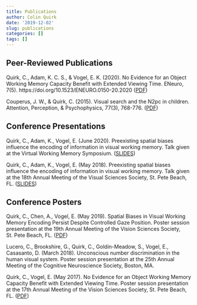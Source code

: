 ```yaml
---
title: Publications
author: Colin Quirk
date: '2019-12-02'
slug: publications
categories: []
tags: []
---
```


## Peer-Reviewed Publications

Quirk, C., Adam, K. C. S., & Vogel, E. K. (2020). No Evidence for an Object Working Memory Capacity Benefit with Extended Viewing Time. ENeuro, 7(5). https://doi.org/10.1523/ENEURO.0150-20.2020 ([PDF](papers/Quirk_eneuro2020.pdf))

Couperus, J. W., & Quirk, C. (2015). Visual search and the N2pc in children. Attention, Perception, & Psychophysics, 77(3), 768-776. ([PDF](papers/Couperus&Quirk_2015.pdf))

## Conference Presentations

Quirk, C., Adam, K., Vogel, E. (June 2020). Preexisting spatial biases influence the encoding of information in visual working memory. Talk given at the Virtual Working Memory Symposium. ([SLIDES](slides/VWM/VWM_2020.html))

Quirk, C., Adam, K., Vogel, E. (May 2018). Preexisting spatial biases influence the encoding of information in visual working memory. Talk given at the 18th Annual Meeting of the Visual Sciences Society, St. Pete Beach, FL. ([SLIDES](slides/VWM/QuirkVSS2018.pdf))

## Conference Posters

Quirk, C., Chen, A., Vogel, E. (May 2019). Spatial Biases in Visual Working Memory Encoding Persist Despite Controlled Gaze Position. Poster session presentation at the 19th Annual Meeting of the Vision Sciences Society, St. Pete Beach, FL. ([PDF](posters/QuirkVSS2019.pdf))

Lucero, C., Brookshire, G., Quirk, C., Goldin-Meadow, S., Vogel, E., Casasanto, D. (March 2018). Unconscious number discrimination in the human visual system. Poster session presentation at the 25th Annual Meeting of the Cognitive Neuroscience Society, Boston, MA.

Quirk, C., Vogel, E. (May 2017). No Evidence for an Object Working Memory Capacity Benefit with Extended Viewing Time. Poster session presentation at the 17th Annual Meeting of the Vision Sciences Society, St. Pete Beach, FL. ([PDF](posters/QuirkVSS2017.pdf))

